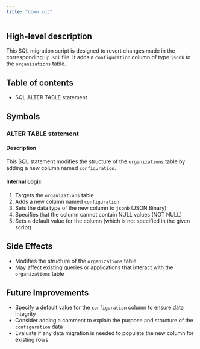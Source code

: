 ```yaml
---
title: "down.sql"
---
```


## High-level description
This SQL migration script is designed to revert changes made in the corresponding `up.sql` file. It adds a `configuration` column of type `jsonb` to the `organizations` table.

## Table of contents
- SQL ALTER TABLE statement

## Symbols

### ALTER TABLE statement
#### Description
This SQL statement modifies the structure of the `organizations` table by adding a new column named `configuration`.

#### Internal Logic
1. Targets the `organizations` table
2. Adds a new column named `configuration`
3. Sets the data type of the new column to `jsonb` (JSON Binary)
4. Specifies that the column cannot contain NULL values (NOT NULL)
5. Sets a default value for the column (which is not specified in the given script)

## Side Effects
- Modifies the structure of the `organizations` table
- May affect existing queries or applications that interact with the `organizations` table

## Future Improvements
- Specify a default value for the `configuration` column to ensure data integrity
- Consider adding a comment to explain the purpose and structure of the `configuration` data
- Evaluate if any data migration is needed to populate the new column for existing rows